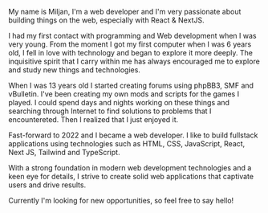 My name is Miljan, I'm a web developer and I'm very passionate about building things on the web, especially with React & NextJS.

I had my first contact with programming and Web development when I was very young. From the moment I got my first computer when I was 6 years old, I fell in love with technology and began to explore it more deeply. The inquisitive spirit that I carry within me has always encouraged me to explore and study new things and technologies.

When I was 13 years old I started creating forums using phpBB3, SMF and vBulletin. I've been creating my own mods and scripts for the games I played. I could spend days and nights working on these things and searching through Internet to find solutions to problems that I encountereted. Then I realized that I just enjoyed it.

Fast-forward to 2022 and I became a web developer. I like to build fullstack applications using technologies such as HTML, CSS, JavaScript, React, Next JS, Tailwind and TypeScript.

With a strong foundation in modern web development technologies and a keen eye for details, I strive to create solid web applications that captivate users and drive results.

Currently I'm looking for new opportunities, so feel free to say hello!
